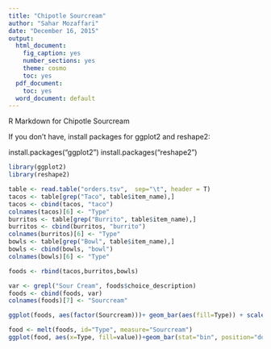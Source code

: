 ```yaml
---
title: "Chipotle Sourcream"
author: "Sahar Mozaffari"
date: "December 16, 2015"
output:
  html_document:
    fig_caption: yes
    number_sections: yes
    theme: cosmo
    toc: yes
  pdf_document:
    toc: yes
  word_document: default
---
```


R Markdown for Chipotle Sourcream

If you don't have, install packages for ggplot2 and reshape2:

install.packages("ggplot2")
install.packages("reshape2") 

```r

library(ggplot2)
library(reshape2)

```



```r
table <- read.table("orders.tsv",  sep="\t", header = T)
tacos <- table[grep("Taco", table$item_name),]
tacos <- cbind(tacos, "taco")
colnames(tacos)[6] <- "Type"
burritos <- table[grep("Burrito", table$item_name),]
burritos <- cbind(burritos, "burrito")
colnames(burritos)[6] <- "Type"
bowls <- table[grep("Bowl", table$item_name),]
bowls <- cbind(bowls, "bowl")
colnames(bowls)[6] <- "Type"

foods <- rbind(tacos,burritos,bowls)

var <- grepl("Sour Cream", foods$choice_description)
foods <- cbind(foods, var)
colnames(foods)[7] <- "Sourcream"

ggplot(foods, aes(factor(Sourcream)))+ geom_bar(aes(fill=Type)) + scale_x_discrete(limits=c(FALSE, TRUE), labels=c("No Sourcream", "Sourcream")) + labs(x = "Sourcream or not?", title = "Sourcream at Chipotle 1")

```


```r
food <- melt(foods, id="Type", measure="Sourcream")
ggplot(food, aes(x=Type, fill=value))+geom_bar(stat="bin", position="dodge")+labs(x = "Type of food", title = "Sourcream at Chipotle 2")+ scale_fill_discrete("Sourcream or not?", breaks=c("FALSE", "TRUE"),   labels=c("No Sourcream", "Yes Sourcream"))
```